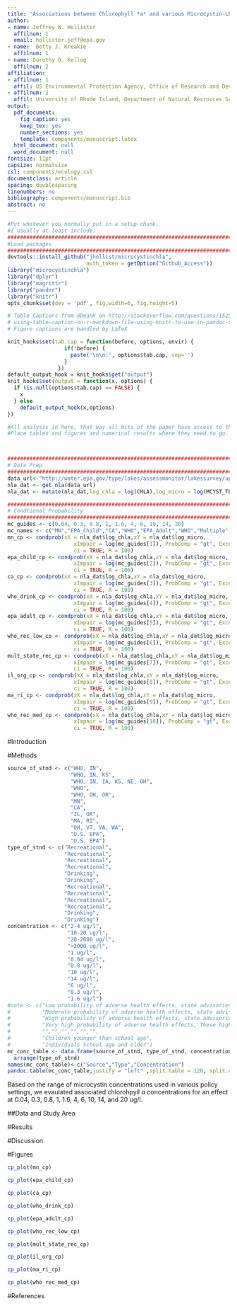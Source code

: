 ```yaml
---
title: 'Associations between Chlorophyll *a* and various Microcystin-LR Health Advisory Concentrations'
author:  
- name: Jeffrey W. Hollister
  affilnum: 1
  email: hollister.jeff@epa.gov
- name:  Betty J. Kreakie
  affilnum: 1
- name: Dorothy Q. Kellog
  affilnum: 2
affiliation:
- affilnum: 1
  affil: US Environmental Protection Agency, Office of Research and Development, National Health and Environmental Effects Research Laboratory, Atlantic Ecology Division, 27 Tarzwell Drive  Narragansett, RI, 02882, USA
- affilnum: 2
  affil: University of Rhode Island, Department of Natural Resrouces Science, Kingston, RI, 02882, USA
output:
  pdf_document:
    fig_caption: yes
    keep_tex: yes
    number_sections: yes
    template: components/manuscript.latex
  html_document: null
  word_document: null
fontsize: 11pt
capsize: normalsize
csl: components/ecology.csl
documentclass: article
spacing: doublespacing
linenumbers: no
bibliography: components/manuscript.bib
abstract: no
---
```


<!--
%\VignetteEngine{knitr::rmarkdown}
%\VignetteIndexEntry{Microsystin Chlorophyll Manusript}
-->

```r
#Put whatever you normally put in a setup chunk.
#I usually at least include:
################################################################################
#Load packages
################################################################################
devtools::install_github("jhollist/microcystinchla",
                         auth_token = getOption("Github_Access"))
library("microcystinchla")
library("dplyr")
library("magrittr")
library("pander")
library("knitr")
opts_chunk$set(dev = 'pdf', fig.width=6, fig.height=5)

# Table Captions from @DeanK on http://stackoverflow.com/questions/15258233/
# using-table-caption-on-r-markdown-file-using-knitr-to-use-in-pandoc-to-convert-t
# Figure captions are handled by LaTeX

knit_hooks$set(tab.cap = function(before, options, envir) {
                  if(!before) { 
                    paste('\n\n:', options$tab.cap, sep='') 
                  }
                })
default_output_hook = knit_hooks$get("output")
knit_hooks$set(output = function(x, options) {
  if (is.null(options$tab.cap) == FALSE) {
    x
  } else
    default_output_hook(x,options)
})
```

```r
#All analysis in here, that way all bits of the paper have access to the final objects
#Place tables and figures and numerical results where they need to go.



################################################################################
# Data Prep
################################################################################
data_url<-"http://water.epa.gov/type/lakes/assessmonitor/lakessurvey/upload/NLA2007_Recreational_ConditionEstimates_20091123.csv"
nla_dat <- get_nla(data_url)
nla_dat <- mutate(nla_dat,log_chla = log(CHLA),log_micro = log(MCYST_TL_UGL))

################################################################################
# Condtional Probability
################################################################################
mc_guides <- c(0.04, 0.3, 0.8, 1, 1.6, 4, 6, 10, 14, 20)
mc_names <- c("MN","EPA_Child","CA","WHO","EPA_Adult","WHO","Multiple","Multiple","Mulitple","Multiple")
mn_cp <- condprob(xX = nla_dat$log_chla,xY = nla_dat$log_micro, 
                     xImpair = log(mc_guides[1]), ProbComp = "gt", Exceed = "gte",
                     ci = TRUE, R = 100)
epa_child_cp <- condprob(xX = nla_dat$log_chla,xY = nla_dat$log_micro, 
                     xImpair = log(mc_guides[2]), ProbComp = "gt", Exceed = "gte",
                     ci = TRUE, R = 100)
ca_cp <- condprob(xX = nla_dat$log_chla,xY = nla_dat$log_micro, 
                     xImpair = log(mc_guides[3]), ProbComp = "gt", Exceed = "gte",
                     ci = TRUE, R = 100)
who_drink_cp <- condprob(xX = nla_dat$log_chla,xY = nla_dat$log_micro, 
                     xImpair = log(mc_guides[4]), ProbComp = "gt", Exceed = "gte",
                     ci = TRUE, R = 100)
epa_adult_cp <- condprob(xX = nla_dat$log_chla,xY = nla_dat$log_micro, 
                     xImpair = log(mc_guides[5]), ProbComp = "gt", Exceed = "gte",
                     ci = TRUE, R = 100)
who_rec_low_cp <- condprob(xX = nla_dat$log_chla,xY = nla_dat$log_micro, 
                     xImpair = log(mc_guides[6]), ProbComp = "gt", Exceed = "gte",
                     ci = TRUE, R = 100)
mult_state_rec_cp <- condprob(xX = nla_dat$log_chla,xY = nla_dat$log_micro, 
                     xImpair = log(mc_guides[7]), ProbComp = "gt", Exceed = "gte",
                     ci = TRUE, R = 100)
il_org_cp <- condprob(xX = nla_dat$log_chla,xY = nla_dat$log_micro, 
                     xImpair = log(mc_guides[8]), ProbComp = "gt", Exceed = "gte",
                     ci = TRUE, R = 100)
ma_ri_cp <- condprob(xX = nla_dat$log_chla,xY = nla_dat$log_micro, 
                     xImpair = log(mc_guides[9]), ProbComp = "gt", Exceed = "gte",
                     ci = TRUE, R = 100)
who_rec_med_cp <- condprob(xX = nla_dat$log_chla,xY = nla_dat$log_micro, 
                     xImpair = log(mc_guides[10]), ProbComp = "gt", Exceed = "gte",
                     ci = TRUE, R = 100)

```


\singlespace

\vspace{2mm}\hrule

<!-- Abstract is being wrapped in latex here so that all analysis can be run in the chunk above and the results reproducibly referenced in the abstract. -->


\vspace{3mm}\hrule
\doublespace

#Introduction

#Methods

```r
source_of_stnd <- c("WHO, IN",
                    "WHO, IN, KS",
                    "WHO, IN, IA, KS, NE, OH",
                    "WHO",
                    "WHO, OH, OR",
                    "MN",
                    "CA",
                    "IL, OR",
                    "MA, RI",
                    "OH, VT, VA, WA",
                    "U.S. EPA",
                    "U.S. EPA")
type_of_stnd <- c("Recreational",
                  "Recreational",
                  "Recreational",
                  "Recreational",
                  "Drinking",
                  "Drinking",
                  "Recreational",
                  "Recreational",
                  "Recreational",
                  "Recreational",
                  "Drinking",
                  "Drinking")
concentration <- c("2-4 ug/l",
                   "10-20 ug/l",
                   "20-2000 ug/l",
                   ">2000 ug/l",
                   "1 ug/l",
                   "0.04 ug/l",
                   "0.8 ug/l",
                   "10 ug/l",
                   "14 ug/l",
                   "6 ug/l",
                   "0.3 ug/l",
                   "1.6 ug/l")
#note <- c("Low probability of adverse health effects, state advisories",
#          "Moderate probability of adverse health effects, state advisories",
#          "High probability of adverse health effects, state advisories, These higher #concentrations typically only seen in visible scums/algal mats",
#          "Very high probability of adverse health effects, These higher concentrations #typically only seen in visible scums/algal mats",
#          "","","","","","",
#          "Children younger than school age",
#          "Individuals School age and older")
mc_conc_table <- data.frame(source_of_stnd, type_of_stnd, concentration) %>%
  arrange(type_of_stnd)
names(mc_conc_table)<-c("Source","Type","Concentration")
pandoc.table(mc_conc_table,justify = "left" ,split.table = 120, split.cells  = c(20,20,20))
```

Based on the range of microcystin concentrations used in various policy settings, we evaulated associated chlorohpyll *a* concentrations for an effect at 0.04, 0.3, 0.8, 1, 1.6, 4, 6, 10, 14, and 20 ug/l.   

##Data and Study Area

#Results


#Discussion

#Figures


```r
cp_plot(mn_cp)
```

\newpage

```r
cp_plot(epa_child_cp)
```


```r
cp_plot(ca_cp)
```

\newpage

```r
cp_plot(who_drink_cp)
```

\newpage

```r
cp_plot(epa_adult_cp)
```

\newpage

```r
cp_plot(who_rec_low_cp)
```

\newpage

```r
cp_plot(mult_state_rec_cp)
```

\newpage

```r
cp_plot(il_org_cp)
```

\newpage

```r
cp_plot(ma_ri_cp)
```

\newpage

```r
cp_plot(who_rec_med_cp)
```

\newpage

#References